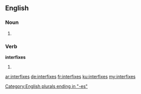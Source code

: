 ==English==

===Noun===
{{head|en}}

# {{plural of|interfix}}

===Verb===
'''interfixes'''

# {{en-third-person singular of|interfix}}

[[Category:English plurals ending in "-es"]]

[[ar:interfixes]]
[[de:interfixes]]
[[fr:interfixes]]
[[ku:interfixes]]
[[my:interfixes]]